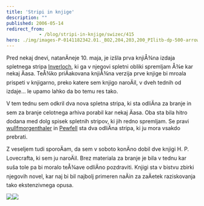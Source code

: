 ```yaml
---
title: 'Stripi in knjige'
description: ""
published: 2006-05-14
redirect_from: 
            - /blog/stripi-in-knjige/swizec/415
hero: ./img/images-P-0141182342.01._BO2,204,203,200_PIlitb-dp-500-arrow,TopRight,32,-59_AA240_SH20_SCLZZZZZZZ_.jpg
---
```

Pred nekaj dnevi, natanÄneje 10. maja, je izšla prva knjiÅ¾na izdaja spletnega stripa [Inverloch](http://www.seraph-inn.com), ki ga v njegovi spletni obliki spremljam Å¾e kar nekaj Äasa. TeÅ¾ko priÄakovana knjiÅ¾na verzija prve knjige bi mroala prispeti v knjigarno, preko katere sem knjigo naroÄil, v dveh tednih od izdaje... le upamo lahko da bo temu res tako.  
  
V tem tednu sem odkril dva nova spletna stripa, ki sta odliÄna za branje in sem za branje celotnega arhiva porabil kar nekaj Äasa. Oba sta bila hitro dodana med dolg spisek spletnih stripov, ki jih redno spremljam. Se pravi [wullfmorgenthaler](http://www.wulffmorgenthaler.com/) in [Pewfell](http://www.pewfell.com) sta dva odliÄna stripa, ki ju mora vsakdo prebrati.  
  
Z veseljem tudi sporoÄam, da sem v soboto konÄno dobil dve knjigi H. P. Lovecrafta, ki sem ju naroÄil. Brez materiala za branje je bila v tednu kar suša tole pa bi moralo teÅ¾ave odliÄno pozdraviti. Knjigi sta v bistvu zbirki njegovih novel, kar naj bi bil najbolj primeren naÄin za zaÄetek raziskovanja tako ekstenzivnega opusa.  


  
![](./img/images-P-0141182342.01._BO2,204,203,200_PIlitb-dp-500-arrow,TopRight,32,-59_AA240_SH20_SCLZZZZZZZ_.jpg)![](./img/images-P-0345350804.01._BO2,204,203,200_PIsitb-dp-500-arrow,TopRight,45,-64_AA240_SH20_SCLZZZZZZZ_.jpg)